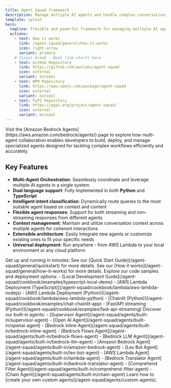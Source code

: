 ```yaml
---
title: Agent Squad framework
description: Manage multiple AI agents and handle complex conversations
template: splash
hero:
  tagline: Flexible and powerful framework for managing multiple AI agents and handling complex conversations 🤖🚀
  actions:
    - text: How it works
      link: /agent-squad/general/how-it-works
      icon: right-arrow
      variant: primary
    # Visual break - Next line starts here
    - text: GitHub Repository
      link: https://github.com/awslabs/agent-squad
      icon: external
      variant: minimal
    - text: NPM Repository
      link: https://www.npmjs.com/package/agent-squad
      icon: external
      variant: minimal
    - text: PyPI Repository
      link: https://pypi.org/project/agent-squad/
      icon: external
      variant: minimal
---
```



<Card title="Looking for details on Amazon Bedrock’s multi-agent collaboration capability announced during Matt Garman's keynote at re:Invent 2024?">
Visit the [Amazon Bedrock Agents](https://aws.amazon.com/bedrock/agents/) page to explore how multi-agent collaboration enables developers to build, deploy, and manage specialized agents designed for tackling complex workflows efficiently and accurately.
</Card>



## Key Features

- **Multi-Agent Orchestration**: Seamlessly coordinate and leverage multiple AI agents in a single system
- **Dual language support**: Fully implemented in both **Python** and **TypeScript**
- **Intelligent intent classification**: Dynamically route queries to the most suitable agent based on context and content
- **Flexible agent responses**: Support for both streaming and non-streaming responses from different agents
- **Context management**: Maintain and utilize conversation context across multiple agents for coherent interactions
- **Extensible architecture**: Easily integrate new agents or customize existing ones to fit your specific needs
- **Universal deployment**: Run anywhere - from AWS Lambda to your local environment or any cloud platform




<CardGrid>
  <Card title="Quick Installation" icon="rocket">
    Get up and running in minutes:
    See our [Quick Start Guide](/agent-squad/general/quickstart) for more details.
  </Card>
  <Card title="How it works" icon="rocket">
    See our [How it works](/agent-squad/general/how-it-works) for more details.
  </Card>
  <Card title="Code Samples & Deployment" icon="rocket">
    Explore our code samples and deployment options:
    - [Local Development Guide](/agent-squad/cookbook/examples/typescript-local-demo)
    - [AWS Lambda Deployment (TypeScript)](/agent-squad/cookbook/lambda/aws-lambda-nodejs)
    - [AWS Lambda Deployment (Python)](/agent-squad/cookbook/lambda/aws-lambda-python)
    - [Chainlit (Python)](/agent-squad/cookbook/examples/chat-chainlit-app)
    - [FastAPI streaming (Python)](/agent-squad/cookbook/examples/fast-api-streaming)
  </Card>
  <Card title="Powerful Agents" icon="puzzle">
    Discover our built-in agents:
    - <Badge text="New" variant="note" size="small"/>[Supervisor Agent](/agent-squad/agents/built-in/supervisor-agent)
    - <Badge text="New" variant="note" size="small"/>[Open AI Agent](/agent-squad/agents/built-in/openai-agent)
    - <Badge text="New" variant="note" size="small"/>[Bedrock Inline Agent](/agent-squad/agents/built-in/bedrock-inline-agent)
    - <Badge text="New" variant="note" size="small"/>[Bedrock Flows Agent](/agent-squad/agents/built-in/bedrock-flows-agent)
    - [Bedrock LLM Agent](/agent-squad/agents/built-in/bedrock-llm-agent)
    - [Amazon Bedrock Agent](/agent-squad/agents/built-in/amazon-bedrock-agent)
    - [Lex Bot Agent](/agent-squad/agents/built-in/lex-bot-agent)
    - [AWS Lambda Agent](/agent-squad/agents/built-in/lambda-agent)
    - [Bedrock Translator Agent](/agent-squad/agents/built-in/bedrock-translator-agent)
    - [Comprehend Filter Agent](/agent-squad/agents/built-in/comprehend-filter-agent)
    - [Chain Agent](/agent-squad/agents/built-in/chain-agent)
    Learn how to [create your own custom agents](/agent-squad/agents/custom-agents).
  </Card>
</CardGrid>

